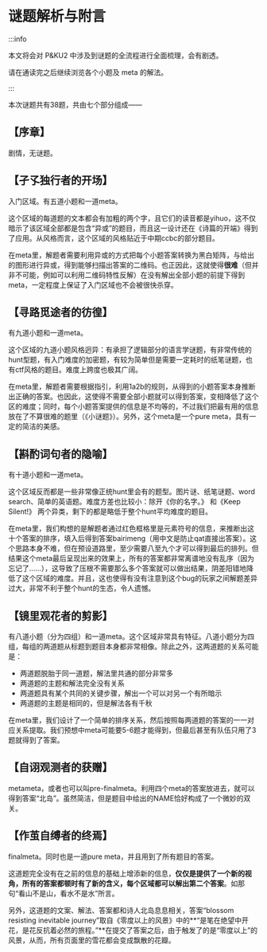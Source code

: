 # 谜题解析与附言

:::info

本文将会对 P&KU2 中涉及到谜题的全流程进行全面梳理，会有剧透。

请在通读完之后继续浏览各个小题及 meta 的解法。

:::


本次谜题共有38题，共由七个部分组成——

## **【序章】**

剧情，无谜题。

## **【孑孓独行者的开场】**

入门区域。有五道小题和一道meta。

这个区域的每道题的文本都会有加粗的两个字，且它们的读音都是yihuo，这不仅暗示了该区域全部都是包含“异或”的题目，而且这一设计还在《诗篇的开端》得到了应用。从风格而言，这个区域的风格贴近于中期ccbc的部分题目。

在meta里，解题者需要利用异或的方式把每个小题答案转换为黑白矩阵，与给出的图形进行异或，得到能够扫描出答案的二维码。也正因此，这就使得**很难**（但并非不可能，例如可以利用二维码特性反解）在没有解出全部小题的前提下得到meta，一定程度上保证了入门区域也不会被很快杀穿。

## **【寻路觅途者的彷徨】**

有九道小题和一道meta。

这个区域的九道小题风格迥异：有承担了逻辑部分的语言学谜题，有非常传统的hunt型题，有入门难度的加密题，有较为简单但是需要一定耗时的纸笔谜题，也有ctf风格的题目。难度上跨度也极其广阔。

在meta里，解题者需要根据指引，利用1a2b的规则，从得到的小题答案本身推断出正确的答案。也因此，这使得不需要全部小题就可以得到答案，变相降低了这个区的难度；同时，每个小题答案提供的信息是不均等的，不过我们把最有用的信息放在了不算很难的题里（《小谜题》）。另外，这个meta是一个pure meta，具有一定的简洁的美感。

## **【斟酌词句者的隐喻】**

有十道小题和一道meta。

这个区域反而都是一些非常像正统hunt里会有的题型。图片谜、纸笔谜题、word search、简单的英语题。难度方差也比较小：除开《你的名字。》 和《Keep Silent!》 两个异类，剩下的都是略低于整个hunt平均难度的题目。

在meta里，我们构想的是解题者通过红色框格里是元素符号的信息，来推断出这十个答案的排序，填入后得到答案bairimeng（用中文是防止qat直接出答案）。这个思路本身不难，但在预设道路里，至少需要八至九个才可以得到最后的排列。但结果这个meta最后呈现出来的效果上，所有的答案都非常离谱地没有乱序（因为忘记了……），这导致了压根不需要那么多个答案就可以做出结果，阴差阳错地降低了这个区域的难度。并且，这也使得有没有注意到这个bug的玩家之间解题差异过大，非常不利于整个hunt的生态，令人遗憾。

## **【镜里观花者的剪影】**

有八道小题（分为四组）和一道meta。这个区域非常具有特征。八道小题分为四组，每组的两道题从标题到题目本身都非常相像。除此之外，这两道题的关系可能是：

* 两道题脱胎于同一道题，解法里共通的部分非常多
* 两道题的主题和解法完全没有关系
* 两道题具有某个共同的关键步骤，解出一个可以对另一个有所暗示
* 两道题的主题是相同的，但是解法各有千秋

在meta里，我们设计了一个简单的排序关系，然后按照每两道题的答案的一一对应关系提取。我们预想中meta可能要5-6题才能得到，但最后甚至有队伍只用了3题就得到了答案。

## **【自诩观测者的获赠】**

metameta，或者也可以叫pre-finalmeta。利用四个meta的答案放进去，就可以得到答案“北岛”。虽然简洁，但是题目中给出的NAME恰好构成了一个微妙的双关。

## **【作茧自缚者的终焉】**

finalmeta。同时也是一道pure meta，并且用到了所有题目的答案。

这道题完全没有在之前的信息的基础上增添新的信息，**仅仅是提供了一个新的视角，所有的答案都顿时有了新的含义，每个区域都可以解出第二个答案**。如那句“看山不是山，看水不是水”所言。

另外，这道题的文案、解法、答案都和诗人北岛息息相关，答案“blossom resisting inevitable journey”取自《零度以上的风景》中的**“是笔在绝望中开花，是花反抗着必然的旅程。”**在提交了答案之后，由于触发了的是“零度以上”的风景，从而，所有页面里的雪花都会变成飘散的花瓣。
